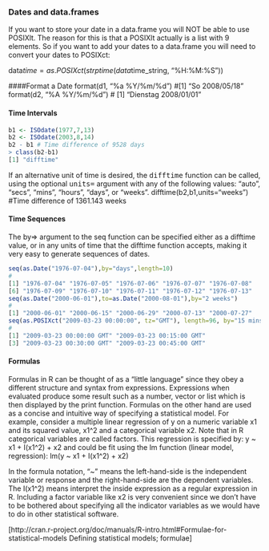 
###  Dates and data.frames
If you want to store your date in a data.frame you will NOT be able to use POSIXlt. 
The reason for this is that a POSIXlt actually is a list with 9 elements. So if you want to add your dates to a data.frame you will need to convert your dates to POSIXct:

data$time = as.POSIXct(strptime(data$time_string, "%H:%M:%S"))

####Format a Date
format(d1, "%a %Y/%m/%d") #[1] "So 2008/05/18" format(d2, "%A %Y/%m/%d") # [1] "Dienstag 2008/01/01"

#### Time Intervals

```r
b1 <- ISOdate(1977,7,13) 
b2 <- ISOdate(2003,8,14) 
b2 - b1 # Time difference of 9528 days 
> class(b2-b1) 
[1] "difftime"
```
If an alternative unit of time is desired, the <tt>difftime</tt> function can be called, using the optional <tt>units=</tt> argument with any of the following values: "auto", "secs", "mins", "hours", "days", or "weeks".
difftime(b2,b1,units="weeks") #Time difference of 1361.143 weeks

#### Time Sequences
The by=> argument to the seq function can be specified either as a difftime value, or in any units of time that the difftime function accepts, making it very easy to generate sequences of dates.
```r
seq(as.Date("1976-07-04"),by="days",length=10) 
# 
[1] "1976-07-04" "1976-07-05" "1976-07-06" "1976-07-07" "1976-07-08" 
[6] "1976-07-09" "1976-07-10" "1976-07-11" "1976-07-12" "1976-07-13" 
seq(as.Date("2000-06-01"),to=as.Date("2000-08-01"),by="2 weeks") 
# 
[1] "2000-06-01" "2000-06-15" "2000-06-29" "2000-07-13" "2000-07-27" 
seq(as.POSIXct("2009-03-23 00:00:00", tz="GMT"), length=96, by="15 mins") 
# 
[1] "2009-03-23 00:00:00 GMT" "2009-03-23 00:15:00 GMT" 
[3] "2009-03-23 00:30:00 GMT" "2009-03-23 00:45:00 GMT"
```
#### Formulas
Formulas in R can be thought of as a "little language" since they obey a different structure and syntax from expressions. 
Expressions when evaluated produce some result such as a number, vector or list which is then displayed by the print function. 
Formulas on the other hand are used as a concise and intuitive way of specifying a statistical model. 
For example, consider a multiple linear regression of y on a numeric variable x1 and its squared value, x1^2 and a categorical variable x2. 
Note that in R categorical variables are called factors. This regression is specified by:
y ~ x1 + I(x1^2) + x2
and could be fit using the lm function (linear model, regression):
lm(y ~ x1 + I(x1^2) + x2)

In the formula notation, "~" means the left-hand-side is the independent variable or response and the right-hand-side are the dependent variables. 
The I(x1^2) means interpret the inside expression as a regular expression in R. Including a factor variable like x2 is very convenient since we don't have to be bothered about specifying all the indicator variables as we would have to do in other statistical software.

[http://cran.r-project.org/doc/manuals/R-intro.html#Formulae-for-statistical-models Defining statistical models; formulae]
